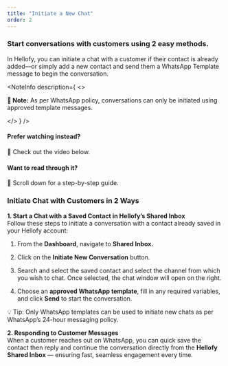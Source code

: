 ```yaml
---
title: "Initiate a New Chat"
order: 2
---
```


### Start conversations with customers using 2 easy methods.

In Hellofy, you can initiate a chat with a customer if their contact is already added—or simply add a new contact and send them a WhatsApp Template message to begin the conversation.

<NoteInfo
  description={
    <>
      <p className="text-sm text-fd-foreground !my-0 px-2 py-2">
        <strong>📌 Note:</strong> As per WhatsApp policy, conversations can only
        be initiated using approved template messages.
      </p>
    </>
  }
/>

#### Prefer watching instead?

🎥 Check out the video below.

<DefaultVector />

#### Want to read through it?

📖 Scroll down for a step-by-step guide.

### Initiate Chat with Customers in 2 Ways

**1. Start a Chat with a Saved Contact in Hellofy’s Shared Inbox**\
Follow these steps to initiate a conversation with a contact already saved in your Hellofy account:

1. From the **Dashboard**, navigate to **Shared Inbox.**

2. Click on the **Initiate New Conversation** button.

3. Search and select the saved contact and select the channel from which you wish to chat. Once selected, the chat window will open on the right.

4. Choose an **approved WhatsApp template**, fill in any required variables, and click **Send** to start the conversation.

<DefaultVector />

💡 Tip: Only WhatsApp templates can be used to initiate new chats as per WhatsApp’s 24-hour messaging policy.

**2. Responding to Customer Messages**\
When a customer reaches out on WhatsApp, you can quick save the contact then reply and continue the conversation directly from the **Hellofy Shared Inbox** — ensuring fast, seamless engagement every time.

<DefaultVector />
